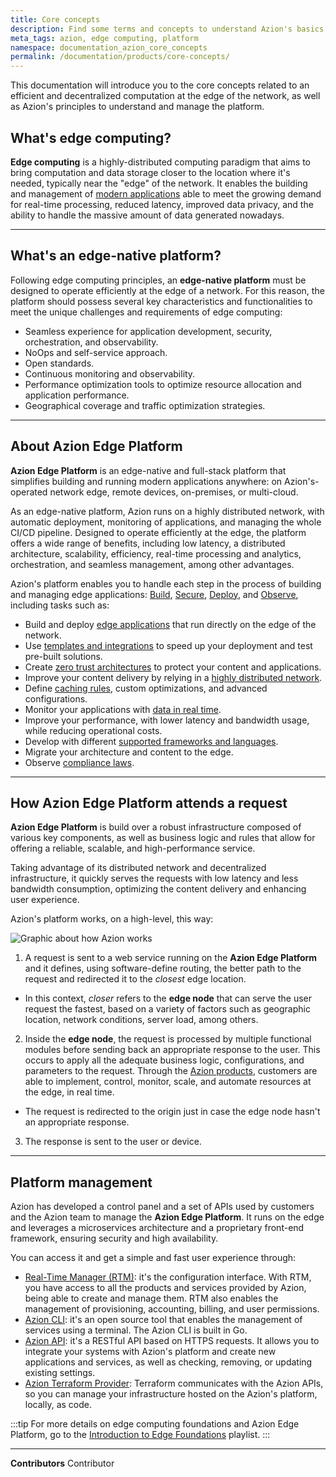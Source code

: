 ```yaml
---
title: Core concepts
description: Find some terms and concepts to understand Azion's basics.
meta_tags: azion, edge computing, platform
namespace: documentation_azion_core_concepts
permalink: /documentation/products/core-concepts/
---
```


This documentation will introduce you to the core concepts related to an efficient and decentralized computation at the edge of the network, as well as Azion's principles to understand and manage the platform. 

## What's edge computing?

**Edge computing** is a highly-distributed computing paradigm that aims to bring computation and data storage closer to the location where it's needed, typically near the "edge" of the network. It enables the building and management of [modern applications](/en/documentation/products/guides/build/overview/) able to meet the growing demand for real-time processing, reduced latency, improved data privacy, and the ability to handle the massive amount of data generated nowadays.

---

## What's an edge-native platform?

Following edge computing principles, an **edge-native platform** must be designed to operate efficiently at the edge of a network. For this reason, the platform should possess several key characteristics and functionalities to meet the unique challenges and requirements of edge computing:

- Seamless experience for application development, security, orchestration, and observability.
- NoOps and self-service approach.
- Open standards.
- Continuous monitoring and observability.
- Performance optimization tools to optimize resource allocation and application performance.
- Geographical coverage and traffic optimization strategies.

---

## About Azion Edge Platform

**Azion Edge Platform** is an edge-native and full-stack platform that simplifies building and running modern applications anywhere: on Azion's-operated network edge, remote devices, on-premises, or multi-cloud.

As an edge-native platform, Azion runs on a highly distributed network, with automatic deployment, monitoring of applications, and managing the whole CI/CD pipeline. Designed to operate efficiently at the edge, the platform offers a wide range of benefits, including low latency, a distributed architecture, scalability, efficiency, real-time processing and analytics, orchestration, and seamless management, among other advantages.

Azion's platform enables you to handle each step in the process of building and managing edge applications: [Build](https://www.azion.com/en/documentation/products/build/), [Secure](https://www.azion.com/en/documentation/products/secure/), [Deploy](https://www.azion.com/en/documentation/products/deploy/), and [Observe](https://www.azion.com/en/documentation/products/observe/), including tasks such as:

- Build and deploy [edge applications](/en/documentation/products/edge-application/) that run directly on the edge of the network.
- Use [templates and integrations](/en/documentation/products/marketplace/templates-and-integrations-overview/) to speed up your deployment and test pre-built solutions.
- Create [zero trust architectures](https://www.azion.com/en/blog/first-steps-to-simplify-the-zero-trust-model-adoption/) to protect your content and applications.
- Improve your content delivery by relying in a [highly distributed network](https://www.azion.com/en/products/edge-network/).
- Define [caching rules](/en/documentation/products/edge-application/edge-caching/), custom optimizations, and advanced configurations.
- Monitor your applications with [data in real time](/en/documentation/products/real-time-metrics/). 
- Improve your performance, with lower latency and bandwidth usage, while reducing operational costs.
- Develop with different [supported frameworks and languages](/en/documentation/products/build/develop-with-azion/frameworks-specific/overview/).
- Migrate your architecture and content to the edge.
- Observe [compliance laws](https://www.azion.com/en/compliance/).

---

## How Azion Edge Platform attends a request

**Azion Edge Platform** is build over a robust infrastructure composed of various key components, as well as business logic and rules that allow for offering a reliable, scalable, and high-performance service.

Taking advantage of its distributed network and decentralized infrastructure, it quickly serves the requests with low latency and less bandwidth consumption, optimizing the content delivery and enhancing user experience. 

Azion's platform works, on a high-level, this way:

![Graphic about how Azion works](/assets/docs/images/uploads/how-azion-works-light.png)

1. A request is sent to a web service running on the **Azion Edge Platform** and it defines, using software-define routing, the better path to the request and redirected it to the *closest* edge location.
- In this context, *closer* refers to the **edge node** that can serve the user request the fastest, based on a variety of factors such as geographic location, network conditions, server load, among others. 
2. Inside the **edge node**, the request is processed by multiple functional modules before sending back an appropriate response to the user. This occurs to apply all the adequate business logic, configurations, and parameters to the request. Through the [Azion products](/en/documentation/), customers are able to implement, control, monitor, scale, and automate resources at the edge, in real time.
- The request is redirected to the origin just in case the edge node hasn't an appropriate response.
3. The response is sent to the user or device.

---

## Platform management

Azion has developed a control panel and a set of APIs used by customers and the Azion team to manage the **Azion Edge Platform**. It runs on the edge and leverages a microservices architecture and a proprietary front-end framework, ensuring security and high availability.

You can access it and get a simple and fast user experience through:

- [Real-Time Manager (RTM)](/en/documentation/products/guides/getting-to-know-real-time-manager/): it's the configuration interface. With RTM, you have access to all the products and services provided by Azion, being able to create and manage them. RTM also enables the management of provisioning, accounting, billing, and user permissions.
- [Azion CLI](/en/documentation/products/azion-cli/overview/): it's an open source tool that enables the management of services using a terminal. The Azion CLI is built in Go.
- [Azion API](https://api.azion.com/): it's a RESTful API based on HTTPS requests. It allows you to integrate your systems with Azion's platform and create new applications and services, as well as checking, removing, or updating existing settings.
- [Azion Terraform Provider](/en/documentation/products/terraform-provider/): Terraform communicates with the Azion APIs, so you can manage your infrastructure hosted on the Azion's platform, locally, as code.

:::tip
For more details on edge computing foundations and Azion Edge Platform, go to the [Introduction to Edge Foundations](https://www.youtube.com/watch?v=ZBC8h-0l1FQ&list=PL02NW2s3y10N0SQ-2mWL9WN-RWHE8atMp) playlist.
:::



---


**Contributors** <ContributorList>Contributor</ContributorList>
